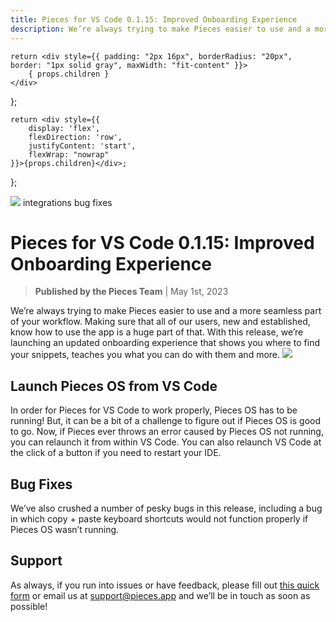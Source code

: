 ```yaml
---
title: Pieces for VS Code 0.1.15: Improved Onboarding Experience
description: We’re always trying to make Pieces easier to use and a more seamless part of your workflow. Making sure that all of our users, new and established, know how to use the app is a huge part of that. With this release, we’re launching an updated onboarding experience that shows you where to find your snippets, teaches you what you can do with them and more.
---
```


    return <div style={{ padding: "2px 16px", borderRadius: "20px", border: "1px solid gray", maxWidth: "fit-content" }}>
        { props.children }
    </div>
};

    return <div style={{
        display: 'flex',
        flexDirection: 'row',
        justifyContent: 'start',
        flexWrap: "nowrap"
    }}>{props.children}</div>;
};

<link rel="canonical" href="https://code.pieces.app/updates/pieces-for-vs-code-0-1-15-improved-onboarding-experience" />

![](https://uploads-ssl.webflow.com/6143afec68f555387049efb3/6319fba7bc9b6055f05007ce_VSCode0_1_15_18020dafa369b461731569438368fb82_2000.png)
<GridFlexRow><Tag>integrations</Tag> <Tag>bug fixes</Tag></GridFlexRow>

# Pieces for VS Code 0.1.15: Improved Onboarding Experience
> **Published by the Pieces Team** | May 1st, 2023

We’re always trying to make Pieces easier to use and a more seamless part of your workflow. Making sure that all of our users, new and established, know how to use the app is a huge part of that. With this release, we’re launching an updated onboarding experience that shows you where to find your snippets, teaches you what you can do with them and more.
![](https://uploads-ssl.webflow.com/6143afec68f555387049efb3/6319fa98e035981f57c86606_ScreenShot2022-09-06at5_56_30PM_9bc4655b3143408abe7a2fa8f8a76282_800.png)

## Launch Pieces OS from VS Code
In order for Pieces for VS Code to work properly, Pieces OS has to be running! But, it can be a bit of a challenge to figure out if Pieces OS is good to go. Now, if Pieces ever throws an error caused by Pieces OS not running, you can relaunch it from within VS Code.
You can also relaunch VS Code at the click of a button if you need to restart your IDE.

## Bug Fixes
We’ve also crushed a number of pesky bugs in this release, including a bug in which copy + paste keyboard shortcuts would not function properly if Pieces OS wasn’t running.

## Support
As always, if you run into issues or have feedback, please fill out <a href="https://getpieces.typeform.com/to/mCjBSIjF" target="_blank" rel="noopener noreferrer">this quick form</a> or email us at <a href="mailto:support@pieces.app" target="_blank" rel="noopener noreferrer">support@pieces.app</a> and we’ll be in touch as soon as possible!
